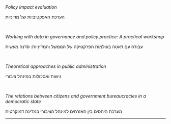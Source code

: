 <br><br>



<br>

*Policy impact evaluation*

הערכת האפקטיביות של מדיניות


<br>

*Working with data in governance and policy practice: A practical workshop*

עבודה עם דאטה בעולמות הפרקטיקה של הממשל והמדיניות: סדנה מעשית


<br>

*Theoretical approaches in public administration*

גישות ואסכולות במינהל ציבורי


<br>

*The relations between citizens and government bureaucracies in a democratic state*

מערכת היחסים בין האזרחים למינהל הציבורי במדינה דמוקרטית

---




